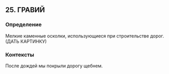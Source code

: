 ## 25. ГРАВИЙ
### Определение
Мелкие каменные осколки, использующиеся при строительстве дорог. (ДАТЬ КАРТИНКУ)

### Контексты
После дождей мы покрыли дорогу щебнем.

